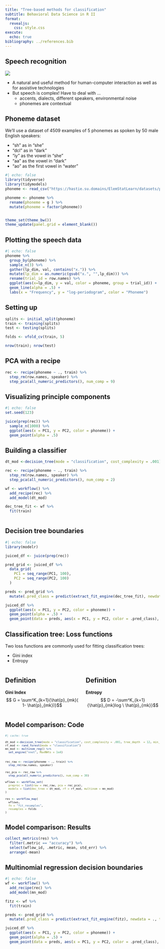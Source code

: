 ```yaml
---
title: "Tree-based methods for classification"
subtitle: Behavioral Data Science in R II
format: 
  revealjs:
    css: style.css
execute:
  echo: true
bibliography: ../references.bib
---
```



## Speech recognition
![](../imgs/siri-header.jpg){fig-align='center'}

- A natural and useful method for human-computer interaction as well as for assistive technologies
- But speech is complex! Have to deal with ...
  - accents, dialects, different speakers, environmental noise
  - phonemes are contextual

## Phoneme dataset

We'll use a dataset of 4509 examples of 5 phonemes as spoken by 50 male English speakers:

- "sh" as in "she"
- "dcl" as in "dark"
- "iy" as the vowel in "she"
- "aa" as the vowel in "dark"
- "ao" as the first vowel in "water"

```r
#| echo: false
library(tidyverse)
library(tidymodels)
phoneme <- read_csv("https://hastie.su.domains/ElemStatLearn/datasets/phoneme.data")

phoneme <- phoneme %>% 
  rename(phoneme = g ) %>% 
  mutate(phoneme = factor(phoneme))


theme_set(theme_bw())
theme_update(panel.grid = element_blank())
```

## Plotting the speech data

```r
#| echo: false
phoneme %>% 
  group_by(phoneme) %>%
  sample_n(3) %>%
  gather(lp_dim, val, contains("x.")) %>% 
  mutate(lp_dim = as.numeric(gsub("x.", "",lp_dim))) %>% 
  rename(trial_id = row.names) %>% 
  ggplot(aes(x=lp_dim, y = val, color = phoneme, group = trial_id)) +
  geom_line(alpha = .5) +
  labs(x = "Frequency", y = "log-periodogram", color = "Phoneme")

```
## Setting up

```r
splits <- initial_split(phoneme)
train <- training(splits)
test <- testing(splits)

folds <- vfold_cv(train, 5)

nrow(train); nrow(test)
```


## PCA with a recipe

```r
rec <- recipe(phoneme ~ ., train) %>% 
  step_rm(row.names, speaker) %>% 
  step_pca(all_numeric_predictors(), num_comp = 9)
```

## Visualizing principle components

```r
#| echo: false
set.seed(123)

juice(prep(rec)) %>% 
  sample_n(1000) %>% 
  ggplot(aes(x = PC1, y = PC2, color = phoneme)) +
  geom_point(alpha = .5)
```


## Building a classifier

```r
dt_mod <-decision_tree(mode = "classification", cost_complexity = .001)

rec <- recipe(phoneme ~ ., train) %>%
  step_rm(row.names, speaker) %>%
  step_pca(all_numeric_predictors(), num_comp = 2)

wf <- workflow() %>% 
  add_recipe(rec) %>% 
  add_model(dt_mod)

dec_tree_fit <- wf %>%
  fit(train)
      
```


## Decision tree boundaries

```r
#| echo: false
library(modelr)

juiced_df <- juice(prep(rec)) 

pred_grid <- juiced_df %>% 
  data_grid(
    PC1 = seq_range(PC1, 100), 
    PC2 = seq_range(PC2, 100)
  )

preds <- pred_grid %>% 
  mutate(.pred_class = predict(extract_fit_engine(dec_tree_fit), newdata = ., type = "class"))

juiced_df %>% 
  ggplot(aes(x = PC1, y = PC2, color = phoneme)) +
  geom_point(alpha = .5) +
  geom_point(data = preds, aes(x = PC1, y = PC2, color = .pred_class), shape = 15, alpha=.2, inherit.aes = FALSE, stat = "identity")
```


## Classification tree: Loss functions

Two loss functions are commonly used for fitting classification trees:

- Gini index
- Entropy

:::: {.columns}
::: {.column width="50%"}

::: {.callout-caution icon="false"}
## Definition
**Gini Index**
$$ G = \sum^K_{k=1}{\hat{p}_{mk}( 1- \hat{p}_{mk})}$$
:::

:::
::: {.column width="50%"}


::: {.callout-caution icon="false"}
## Definition
**Entropy**
$$ D = -\sum^K_{k=1}{\hat{p}_{mk}log \ \hat{p}_{mk}}$$
:::

:::
::::



## Model comparison: Code

::: {style="font-size: 75%;"}

```r
#| cache: true

dt_mod <-decision_tree(mode = "classification", cost_complexity = .001, tree_depth  = 12, min_n = 5)
rf_mod <- rand_forest(mode = "classification")
mn_mod <- multinom_reg() %>% 
  set_engine("nnet", MaxNWts = 1e4)


rec_raw <- recipe(phoneme ~ ., train) %>% 
  step_rm(row.names, speaker)
  
rec_pca <- rec_raw %>% 
  step_pca(all_numeric_predictors(), num_comp = 30)

wflows <- workflow_set(
  preproc = list(raw = rec_raw, pca = rec_pca),
  models = list(dec_tree = dt_mod, rf = rf_mod, multinom = mn_mod)
) 

res <- workflow_map(
  wflows,
  fn = "fit_resamples",
  resamples = folds
) 
```
:::

## Model comparison: Results

```r
collect_metrics(res) %>% 
  filter(.metric == "accuracy") %>% 
  select(wflow_id, .metric, mean, std_err) %>% 
  arrange(-mean)
```


## Multinomial regression decision boundaries

```r
#| echo: false
wf <- workflow() %>% 
  add_recipe(rec) %>% 
  add_model(mn_mod)

fitz <- wf %>%
  fit(train)

preds <- pred_grid %>% 
  mutate(.pred_class = predict(extract_fit_engine(fitz), newdata = ., type = "class"))

juiced_df %>% 
  ggplot(aes(x = PC1, y = PC2, color = phoneme)) +
  geom_point(alpha = .5) +
  geom_point(data = preds, aes(x = PC1, y = PC2, color = .pred_class), shape = 15, alpha=.2, inherit.aes = FALSE, stat = "identity")
```

